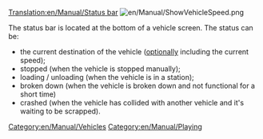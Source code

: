 [[Translation:en/Manual/Status bar]]
[[File:en/Manual/ShowVehicleSpeed.png]]

The status bar is located at the bottom of a vehicle screen. The status can be:
* the current destination of the vehicle ([[en/Archive/Manual/Settings/Advanced Settings/Interface#show-vehicle-speed-in-status-bar|optionally]] including the current speed);
* stopped (when the vehicle is stopped manually);
* loading / unloading (when the vehicle is in a station);
* broken down (when the vehicle is broken down and not functional for a short time)
* crashed (when the vehicle has collided with another vehicle and it's waiting to be scrapped).

[[Category:en/Manual/Vehicles]]
[[Category:en/Manual/Playing]]
